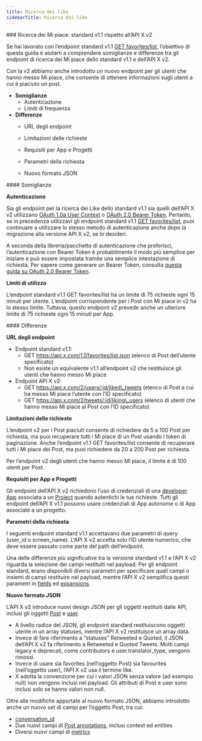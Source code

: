 ```yaml
---
title: Ricerca dei like
sidebarTitle: Ricerca dei like
---
```


<div id="likes-lookup-standard-v11-compared-to-x-api-v2">
  ### Ricerca dei Mi piace: standard v1.1 rispetto all’API X v2
</div>

Se hai lavorato con l’endpoint standard v1.1 [GET favorites/list](https://developer.x.com/en/docs/x-api/v1/tweets/post-and-engage/api-reference/get-favorites-list), l’obiettivo di questa guida è aiutarti a comprendere somiglianze e differenze tra gli endpoint di ricerca dei Mi piace dello standard v1.1 e dell’API X v2.

Con la v2 abbiamo anche introdotto un nuovo endpoint per gli utenti che hanno messo Mi piace, che consente di ottenere informazioni sugli utenti a cui è piaciuto un post.

- **Somiglianze**
  - Autenticazione
  - Limiti di frequenza
- **Differenze**
  - URL degli endpoint

  - Limitazioni delle richieste

  - Requisiti per App e Progetti

  - Parametri della richiesta

  - Nuovo formato JSON

<div id="similarities">
  #### Somiglianze
</div>

**Autenticazione**

Sia gli endpoint per la ricerca dei Like dello standard v1.1 sia quelli dell’API X v2 utilizzano [OAuth 1.0a User Context](/it/resources/fundamentals/authentication#oauth-1-0a-2) o [OAuth 2.0 Bearer Token](/it/resources/fundamentals/authentication#bearer-token-also-known-as-app-only). Pertanto, se in precedenza utilizzavi gli endpoint standard v1.1 [GET favorites/list](https://developer.x.com/en/docs/x-api/v1/tweets/post-and-engage/api-reference/get-favorites-list), puoi continuare a utilizzare lo stesso metodo di autenticazione anche dopo la migrazione alla versione API X v2, se lo desideri.

A seconda della libreria/pacchetto di autenticazione che preferisci, l’autenticazione con Bearer Token è probabilmente il modo più semplice per iniziare e può essere impostata tramite una semplice intestazione di richiesta. Per sapere come generare un Bearer Token, consulta [questa guida su OAuth 2.0 Bearer Token](/it/resources/fundamentals/authentication#bearer-token-also-known-as-app-only).

**Limiti di utilizzo**

L’endpoint standard v1.1 GET favorites/list ha un limite di 75 richieste ogni 15 minuti per utente. L’endpoint corrispondente per i Post con Mi piace in v2 ha lo stesso limite. Tuttavia, questo endpoint v2 prevede anche un ulteriore limite di 75 richieste ogni 15 minuti per App.

<div id="differences">
  #### Differenze
</div>

**URL degli endpoint**

- Endpoint standard v1.1:
  - GET https://api.x.com/1.1/favorites/list.json
    (elenco di Post dell’utente specificato)
  - Non esiste un equivalente v1.1 all’endpoint v2 che restituisce gli utenti che hanno messo Mi piace
- Endpoint API X v2:
  - GET https://api.x.com/2/users/:id/liked\_tweets
    (elenco di Post a cui ha messo Mi piace l’utente con l’ID specificato)
  - GET https://api.x.com/2/tweets/:id/liking\_users
    (elenco di utenti che hanno messo Mi piace al Post con l’ID specificato)

**Limitazioni delle richieste**

L’endpoint v2 per i Post piaciuti consente di richiedere da 5 a 100 Post per richiesta, ma puoi recuperare tutti i Mi piace di un Post usando i token di paginazione. Anche l’endpoint v1.1 GET favorites/list consente di recuperare tutti i Mi piace dei Post, ma puoi richiedere da 20 a 200 Post per richiesta.

Per l’endpoint v2 degli utenti che hanno messo Mi piace, il limite è di 100 utenti per Post. 
 

**Requisiti per App e Progetti**

Gli endpoint dell’API X v2 richiedono l’uso di credenziali di una [developer App](/it/resources/fundamentals/developer-apps) associata a un [Project](/it/resources/fundamentals/developer-apps) quando autentichi le tue richieste. Tutti gli endpoint dell’API X v1.1 possono usare credenziali di App autonome o di App associate a un progetto.

**Parametri della richiesta**

I seguenti endpoint standard v1.1 accettavano due parametri di query (user\_id o screen\_name). L’API X v2 accetta solo l’ID utente numerico, che deve essere passato come parte del path dell’endpoint.

Una delle differenze più significative tra la versione standard v1.1 e l’API X v2 riguarda la selezione dei campi restituiti nel payload. Per gli endpoint standard, erano disponibili diversi parametri per specificare quali campi o insiemi di campi restituire nel payload, mentre l’API X v2 semplifica questi parametri in [fields](/it/x-api/fundamentals/fields) ed [expansions](/it/x-api/fundamentals/expansions). 
 

**Nuovo formato JSON**

L’API X v2 introduce nuovi design JSON per gli oggetti restituiti dalle API, inclusi gli oggetti [Post](/it/x-api/fundamentals/data-dictionary#tweet) e [user](/it/x-api/fundamentals/data-dictionary#user).

- A livello radice del JSON, gli endpoint standard restituiscono oggetti utente in un array statuses, mentre l’API X v2 restituisce un array data. 
- Invece di fare riferimento a “statuses” Retweeted e Quoted, il JSON dell’API X v2 fa riferimento a Retweeted e Quoted Tweets. Molti campi legacy e deprecati, come contributors e user.translator\_type, vengono rimossi. 
- Invece di usare sia favorites (nell’oggetto Post) sia favourites (nell’oggetto user), l’API X v2 usa il termine like. 
- X adotta la convenzione per cui i valori JSON senza valore (ad esempio null) non vengono inclusi nel payload. Gli attributi di Post e user sono inclusi solo se hanno valori non null.

Oltre alle modifiche apportate al nuovo formato JSON, abbiamo introdotto anche un nuovo set di campi per l’oggetto Post, tra cui:

- [conversation\_id](/it/x-api/fundamentals/conversation-id)
- Due nuovi campi di [Post annotations](/it/x-api/fundamentals/post-annotations), inclusi context ed entities
- Diversi nuovi campi di [metrics](/it/x-api/fundamentals/metrics) 